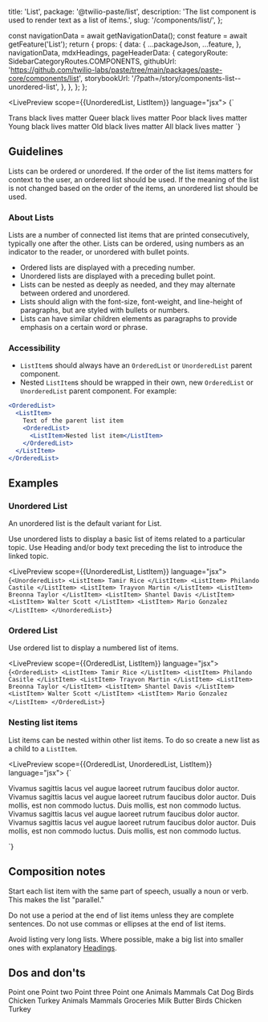   title: 'List',
  package: '@twilio-paste/list',
  description: 'The list component is used to render text as a list of items.',
  slug: '/components/list/',
};



  const navigationData = await getNavigationData();
  const feature = await getFeature('List');
  return {
    props: {
      data: {
        ...packageJson,
        ...feature,
      },
      navigationData,
      mdxHeadings,
      pageHeaderData: {
        categoryRoute: SidebarCategoryRoutes.COMPONENTS,
        githubUrl: 'https://github.com/twilio-labs/paste/tree/main/packages/paste-core/components/list',
        storybookUrl: '/?path=/story/components-list--unordered-list',
      },
    },
  };
};


<LivePreview scope={{UnorderedList, ListItem}} language="jsx">
  {`<UnorderedList>

  <ListItem>
    Trans black lives matter
  </ListItem>
  <ListItem>
    Queer black lives matter
  </ListItem>
  <ListItem>
    Poor black lives matter
  </ListItem>
  <ListItem>
    Young black lives matter
  </ListItem>
  <ListItem>
    Old black lives matter
  </ListItem>
  <ListItem>
    All black lives matter
  </ListItem>
  </UnorderedList>`}
</LivePreview>

## Guidelines

Lists can be ordered or unordered. If the order of the list items matters for context to the user, an ordered list should be used. If the meaning of the list is not changed based on the order of the items, an unordered list should be used.

### About Lists

Lists are a number of connected list items that are printed consecutively, typically one after the other. Lists can be ordered, using numbers as an indicator to the reader, or unordered with bullet points.

- Ordered lists are displayed with a preceding number.
- Unordered lists are displayed with a preceding bullet point.
- Lists can be nested as deeply as needed, and they may alternate between ordered and unordered.
- Lists should align with the font-size, font-weight, and line-height of paragraphs, but are styled with bullets or numbers.
- Lists can have similar children elements as paragraphs to provide emphasis on a certain word or phrase.

### Accessibility

- `ListItem`s should always have an `OrderedList` or `UnorderedList` parent component.
- Nested `ListItem`s should be wrapped in their own, new `OrderedList` or `UnorderedList` parent component. For example:

```jsx
<OrderedList>
  <ListItem>
    Text of the parent list item
    <OrderedList>
      <ListItem>Nested list item</ListItem>
    </OrderedList>
  </ListItem>
</OrderedList>
```

## Examples

### Unordered List

An unordered list is the default variant for List.

Use unordered lists to display a basic list of items related to a particular topic. Use Heading and/or body text preceding the list to introduce the linked topic.

<LivePreview scope={{UnorderedList, ListItem}} language="jsx">
  {`<UnorderedList>
  <ListItem>
    Tamir Rice
  </ListItem>
  <ListItem>
    Philando Castile
  </ListItem>
  <ListItem>
    Trayvon Martin
  </ListItem>
  <ListItem>
    Breonna Taylor
  </ListItem>
  <ListItem>
    Shantel Davis
  </ListItem>
  <ListItem>
    Walter Scott
  </ListItem>
  <ListItem>
    Mario Gonzalez
  </ListItem>
</UnorderedList>`}
</LivePreview>

### Ordered List

Use ordered list to display a numbered list of items.

<LivePreview scope={{OrderedList, ListItem}} language="jsx">
  {`<OrderedList>
  <ListItem>
    Tamir Rice
  </ListItem>
  <ListItem>
    Philando Casitle
  </ListItem>
  <ListItem>
    Trayvon Martin
  </ListItem>
  <ListItem>
    Breonna Taylor
  </ListItem>
  <ListItem>
    Shantel Davis
  </ListItem>
  <ListItem>
    Walter Scott
  </ListItem>
  <ListItem>
    Mario Gonzalez
  </ListItem>
</OrderedList>`}
</LivePreview>

### Nesting list items

List items can be nested within other list items. To do so create a new list as a child to a `ListItem`.

<LivePreview scope={{OrderedList, UnorderedList, ListItem}} language="jsx">
  {`<div>
  <OrderedList>
    <ListItem>
      Vivamus sagittis lacus vel augue laoreet rutrum faucibus dolor auctor.
      <UnorderedList marginBottom="space0">
        <ListItem>
          Vivamus sagittis lacus vel augue laoreet rutrum faucibus dolor auctor.
        </ListItem>
        <ListItem>
          Duis mollis, est non commodo luctus.
        </ListItem>
      </UnorderedList>
    </ListItem>
    <ListItem>
      Duis mollis, est non commodo luctus.
    </ListItem>
  </OrderedList>
  <UnorderedList>
    <ListItem>
      Vivamus sagittis lacus vel augue laoreet rutrum faucibus dolor auctor.
      <OrderedList marginBottom="space0">
        <ListItem>
          Vivamus sagittis lacus vel augue laoreet rutrum faucibus dolor auctor.
        </ListItem>
        <ListItem>
          Duis mollis, est non commodo luctus.
        </ListItem>
      </OrderedList>
    </ListItem>
    <ListItem>
      Duis mollis, est non commodo luctus.
    </ListItem>
  </UnorderedList>
</div>`}
</LivePreview>

## Composition notes

Start each list item with the same part of speech, usually a noun or verb. This makes the list "parallel."

Do not use a period at the end of list items unless they are complete sentences. Do not use commas or ellipses at the end of list items.

Avoid listing very long lists. Where possible, make a big list into smaller ones with explanatory [Headings](/components/heading).

## Dos and don'ts

<DoDont>
  <Do title="Do" body="Use a list when you have more than one item or point." center>
    <UnorderedList>
      <ListItem>Point one</ListItem>
      <ListItem>Point two</ListItem>
      <ListItem>Point three</ListItem>
    </UnorderedList>
  </Do>
  <Dont title="Don't" body="Don’t use lists for a single item." center>
    <UnorderedList>
      <ListItem>Point one</ListItem>
    </UnorderedList>
  </Dont>
</DoDont>

<DoDont>
  <Do title="Do" body="Use nested lists to provide additional clarity or instruction on specific topics.">
    <Box padding="space60">
      <Heading as="h2" variant="heading30">
        Animals
      </Heading>
      <UnorderedList>
        <ListItem>
          Mammals
          <UnorderedList marginBottom="space0">
            <ListItem>Cat</ListItem>
            <ListItem>Dog</ListItem>
          </UnorderedList>
        </ListItem>
        <ListItem>
          Birds
          <UnorderedList marginBottom="space0">
            <ListItem>Chicken</ListItem>
            <ListItem>Turkey</ListItem>
          </UnorderedList>
        </ListItem>
      </UnorderedList>
    </Box>
  </Do>
  <Dont title="Don't" body="Don’t nest lists if the nested content is unrelated to the higher level topic.">
    <Box padding="space60">
      <Heading as="h2" variant="heading30">
        Animals
      </Heading>
      <UnorderedList>
        <ListItem>
          Mammals
          <Heading as="h3" variant="heading40">
            Groceries
          </Heading>
          <UnorderedList marginBottom="space0">
            <ListItem>Milk</ListItem>
            <ListItem>Butter</ListItem>
          </UnorderedList>
        </ListItem>
        <ListItem>
          Birds
          <UnorderedList marginBottom="space0">
            <ListItem>Chicken</ListItem>
            <ListItem>Turkey</ListItem>
          </UnorderedList>
        </ListItem>
      </UnorderedList>
    </Box>
  </Dont>
</DoDont>

